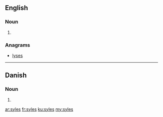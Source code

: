 ==English==

===Noun===
{{head|en|plural}}

# {{plural of|syle|lang=en|nocat=1}}

===Anagrams===
* [[lyses#English|lyses]]

----

==Danish==

===Noun===
{{head|da|noun form|g=c}}

# {{genitive plural indefinite of|syl|lang=da}}

[[ar:syles]]
[[fr:syles]]
[[ku:syles]]
[[my:syles]]